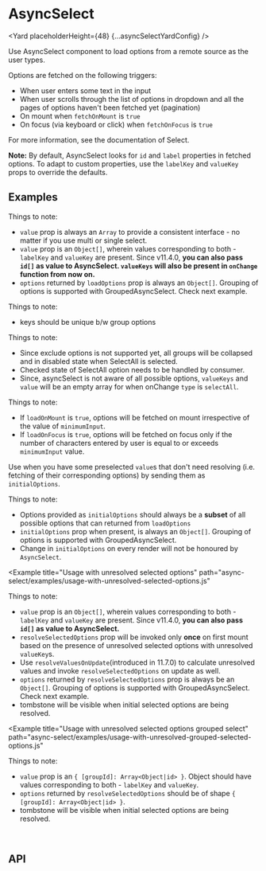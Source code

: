 




# AsyncSelect

<Yard placeholderHeight={48} {...asyncSelectYardConfig} />

Use AsyncSelect component to load options from a remote source as the user types.

Options are fetched on the following triggers:

- When user enters some text in the input
- When user scrolls through the list of options in dropdown and all the pages of options haven't been fetched yet (pagination)
- On mount when `fetchOnMount` is `true`
- On focus (via keyboard or click) when `fetchOnFocus` is `true`

For more information, see the documentation of <DocLink href="/components/select">Select</DocLink>.

**Note:** By default, AsyncSelect looks for `id` and `label` properties in fetched options. To adapt to custom properties, use the `labelKey` and `valueKey` props to override the defaults.

## Examples

<Example title="Basic usage" path="async-select/examples/basic-usage.js">
  <BasicUsage />
</Example>

Things to note:

- `value` prop is always an `Array` to provide a consistent interface - no matter if you use multi or single select.
- `value` prop is an `Object[]`, wherein values corresponding to both - `labelKey` and `valueKey` are present. Since v11.4.0, <b>you can also pass `id[]` as value to AsyncSelect.
  `valueKeys` will also be present in `onChange` function from now on.</b>
- `options` returned by `loadOptions` prop is always an `Object[]`. Grouping of options is supported with GroupedAsyncSelect. Check next example.

<Example title="Basic Grouped usage" path="async-select/examples/basic-grouped-usage.js">
  <BasicGroupedUsage />
</Example>

Things to note:

- keys should be unique b/w group options

<Example title="Grouped Select with SelectAllOption" path="async-select/examples/grouped-select-all.js">
  <GroupedSelectAll />
</Example>

Things to note:

- Since exclude options is not supported yet, all groups will be collapsed and in disabled state when SelectAll is selected.
- Checked state of SelectAll option needs to be handled by consumer.
- Since, asyncSelect is not aware of all possible options, `valueKeys` and `value` will be an empty array for when onChange `type` is `selectAll`.

<Example title="Usage with minimum input" path="async-select/examples/usage-with-minimum-input.js">
  <UsageWithMinimumInput />
</Example>

Things to note:

- If `loadOnMount` is `true`, options will be fetched on mount irrespective of the value of `minimumInput`.
- If `loadOnFocus` is `true`, options will be fetched on focus only if the number of characters entered by user is equal to or exceeds `minimumInput` value.

<Example title="Usage with loadOnFocus" path="async-select/examples/with-load-on-focus.js">
  <WithLoadOnFocus />
</Example>
<Example title="Usage with prefetched options" path="async-select/examples/usage-with-prefetched-options.js">
  <UsageWithPrefetchedOptions />
</Example>
<Example
  title="Usage with resolved selected options"
  path="async-select/examples/usage-with-resolved-selected-options.js"
>
  <UsageWithResolvedSelectedOptions />
</Example>

Use when you have some preselected `value`s that don't need resolving (i.e. fetching of their corresponding options) by sending them as `initialOptions`.

Things to note:

- Options provided as `initialOptions` should always be a **subset** of all possible options that can returned from `loadOptions`
- `initialOptions` prop when present, is always an `Object[]`. Grouping of options is supported with GroupedAsyncSelect.
- Change in `initialOptions` on every render will not be honoured by `AsyncSelect`.

<Example
  title="Usage with unresolved selected options"
  path="async-select/examples/usage-with-unresolved-selected-options.js"
>
  <UsageWithUnresolvedSelectedOptions />
</Example>

Things to note:

- `value` prop is an `Object[]`, wherein values corresponding to both - `labelKey` and `valueKey` are present. Since v11.4.0, <b>you can also pass `id[]` as value to AsyncSelect.</b>
- `resolveSelectedOptions` prop will be invoked only **once** on first mount based on the presence of unresolved selected options with unresolved `valueKey`s.
- Use `resolveValuesOnUpdate`(introduced in 11.7.0) to calculate unresolved values and invoke `resolveSelectedOptions` on update as well.
- `options` returned by `resolveSelectedOptions` prop is always be an `Object[]`. Grouping of options is supported with GroupedAsyncSelect. Check next example.
- tombstone will be visible when initial selected options are being resolved.

<Example
  title="Usage with unresolved selected options grouped select"
  path="async-select/examples/usage-with-unresolved-grouped-selected-options.js"
>
  <UsageWithResolvedGroupedSelectedOptions />
</Example>

Things to note:

- `value` prop is an `{ [groupId]: Array<Object|id> }`. Object should have values corresponding to both - `labelKey` and `valueKey`.
- `options` returned by `resolveSelectedOptions` should be of shape `{ [groupId]: Array<Object|id> }`.
- tombstone will be visible when initial selected options are being resolved.

<Example title="Usage without search" path="async-select/examples/usage-without-search.js">
  <WithoutSearch />
</Example>

<Example title="Usage with createOption returning Promise" path="async-select/examples/create-option-promise.js">
  <CreateOptionPromise />
</Example>

<br />

## API

<ApiTable title="AsyncSelect props" config={asyncSelectYardConfig} />
<ImplementationLink componentPath="asyncSelect" />
<Exports component={AsyncSelectExports} title="AsyncSelect exports" path="spaceweb/asyncSelect" />
